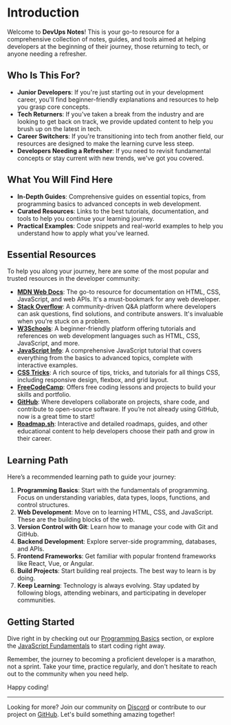 # Introduction

Welcome to **DevUps Notes**! This is your go-to resource for a comprehensive collection of notes, guides, and tools aimed at helping developers at the beginning of their journey, those returning to tech, or anyone needing a refresher.

## Who Is This For?

- **Junior Developers**: If you're just starting out in your development career, you'll find beginner-friendly explanations and resources to help you grasp core concepts.
- **Tech Returners**: If you've taken a break from the industry and are looking to get back on track, we provide updated content to help you brush up on the latest in tech.
- **Career Switchers**: If you're transitioning into tech from another field, our resources are designed to make the learning curve less steep.
- **Developers Needing a Refresher**: If you need to revisit fundamental concepts or stay current with new trends, we've got you covered.

## What You Will Find Here

- **In-Depth Guides**: Comprehensive guides on essential topics, from programming basics to advanced concepts in web development.
- **Curated Resources**: Links to the best tutorials, documentation, and tools to help you continue your learning journey.
- **Practical Examples**: Code snippets and real-world examples to help you understand how to apply what you've learned.

## Essential Resources

To help you along your journey, here are some of the most popular and trusted resources in the developer community:

- **[MDN Web Docs](https://developer.mozilla.org/en-US/)**: The go-to resource for documentation on HTML, CSS, JavaScript, and web APIs. It's a must-bookmark for any web developer.
- **[Stack Overflow](https://stackoverflow.com/)**: A community-driven Q&A platform where developers can ask questions, find solutions, and contribute answers. It's invaluable when you're stuck on a problem.
- **[W3Schools](https://www.w3schools.com/)**: A beginner-friendly platform offering tutorials and references on web development languages such as HTML, CSS, JavaScript, and more.
- **[JavaScript Info](https://javascript.info/)**: A comprehensive JavaScript tutorial that covers everything from the basics to advanced topics, complete with interactive examples.
- **[CSS Tricks](https://css-tricks.com/)**: A rich source of tips, tricks, and tutorials for all things CSS, including responsive design, flexbox, and grid layout.
- **[FreeCodeCamp](https://www.freecodecamp.org/)**: Offers free coding lessons and projects to build your skills and portfolio.
- **[GitHub](https://github.com/)**: Where developers collaborate on projects, share code, and contribute to open-source software. If you’re not already using GitHub, now is a great time to start!
- **[Roadmap.sh](https://roadmap.sh/)**: Interactive and detailed roadmaps, guides, and other educational content to help developers choose their path and grow in their career.

## Learning Path

Here’s a recommended learning path to guide your journey:

1. **Programming Basics**: Start with the fundamentals of programming. Focus on understanding variables, data types, loops, functions, and control structures.
2. **Web Development**: Move on to learning HTML, CSS, and JavaScript. These are the building blocks of the web.
3. **Version Control with Git**: Learn how to manage your code with Git and GitHub.
4. **Backend Development**: Explore server-side programming, databases, and APIs.
5. **Frontend Frameworks**: Get familiar with popular frontend frameworks like React, Vue, or Angular.
6. **Build Projects**: Start building real projects. The best way to learn is by doing.
7. **Keep Learning**: Technology is always evolving. Stay updated by following blogs, attending webinars, and participating in developer communities.

## Getting Started

Dive right in by checking out our [Programming Basics](./basics) section, or explore the [JavaScript Fundamentals](./fundamentals) to start coding right away.

Remember, the journey to becoming a proficient developer is a marathon, not a sprint. Take your time, practice regularly, and don't hesitate to reach out to the community when you need help.

Happy coding!

---

Looking for more? Join our community on [Discord](https://discord.com) or contribute to our project on [GitHub](https://github.com/munaciella/devups-notes). Let's build something amazing together!

